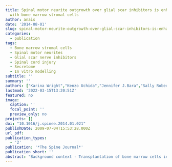 ```yaml
---
title: Spinal motor neurite outgrowth over glial scar inhibitors is enhanced by coculture
  with bone marrow stromal cells
author: anais
date: '2014-08-01'
slug: spinal-motor-neurite-outgrowth-over-glial-scar-inhibitors-is-enhanced-by-coculture-with-bone-marrow-stromal-cells
categories:
  - publication
tags:
  - Bone marrow stromal cells
  - Spinal motor neurites
  - Glial scar nerve inhibitors
  - Spinal cord injury
  - Secretome
  - In vitro modelling
subtitle: ''
summary: ''
authors: ["Karina Wright","Kenzo Uchida","Jennifer J.Bara","Sally Roberts","Wagih El Masri","William E.B. Johnson"]
lastmod: '2022-03-15T13:20:51Z'
featured: no
image:
  caption: ''
  focal_point: ''
  preview_only: no
projects: []
doi: "10.1016/j.spinee.2014.01.021"
publishDate: 2009-07-04T15:53:28.000Z
url_pdf: 
publication_types:
  - '2'
publication: '*The Spine Journal*'
publication_short: ''
abstract: "Background context - Transplantation of bone marrow cells into spinal cord lesions promotes functional recovery in animal models, and recent clinical trials suggest possible recovery also in humans. The mechanisms responsible for these improvements are still unclear. <br> <br> Purpose - To characterize spinal cord motor neurite interactions with human bone marrow stromal cells (MSCs) in an in vitro model of spinal cord injury (SCI). <br> <br> Study design/setting - Previously, we have reported that human MSCs promote the growth of extending sensory neurites from dorsal root ganglia (DRG), in the presence of some of the molecules present in the glial scar, which are attributed with inhibiting axonal regeneration after SCI. We have adapted and optimized this system replacing the DRG with a spinal cord culture to produce a central nervous system (CNS) model, which is more relevant to the SCI situation. <br> <br> Methods - We have developed and characterized a novel spinal cord culture system. Human MSCs were cocultured with spinal motor neurites in substrate choice assays containing glial scar–associated inhibitors of nerve growth. In separate experiments, MSC-conditioned media were analyzed and added to spinal motor neurites in substrate choice assays. <br> <br> Results - As has been reported previously with DRG, substrate-bound neurocan and Nogo-A repelled spinal neuronal adhesion and neurite outgrowth, but these inhibitory effects were abrogated in MSC/spinal cord cocultures. However, unlike DRG, spinal neuronal bodies and neurites showed no inhibition to substrates of myelin-associated glycoprotein. In addition, the MSC secretome contained numerous neurotrophic factors that stimulated spinal neurite outgrowth, but these were not sufficient stimuli to promote spinal neurite extension over inhibitory concentrations of neurocan or Nogo-A. <br> <br> Conclusions - These findings provide novel insight into how MSC transplantation may promote regeneration and functional recovery in animal models of SCI and in the clinic, especially in the chronic situation in which glial scars (and associated neural inhibitors) are well established. In addition, we have confirmed that this CNS model predominantly comprises motor neurons via immunocytochemical characterization. We hope that this model may be used in future research to test various other potential interventions for spinal injury or disease states."
---
```

